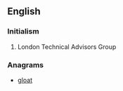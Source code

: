 ==English==

===Initialism===
{{head|en|initialism}}

# London Technical Advisors Group

===Anagrams===
* [[gloat#English|gloat]]